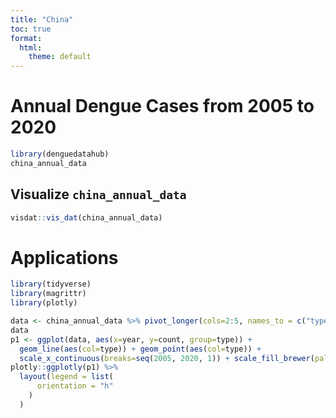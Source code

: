```yaml
---
title: "China"
toc: true
format:
  html:
    theme: default
---
```


<!-- Google tag (gtag.js) -->
<script async src="https://www.googletagmanager.com/gtag/js?id=G-MMF7S9CQZW"></script>
<script>
  window.dataLayer = window.dataLayer || [];
  function gtag(){dataLayer.push(arguments);}
  gtag('js', new Date());

  gtag('config', 'G-MMF7S9CQZW');
</script>

# Annual Dengue Cases from 2005 to 2020

```r
library(denguedatahub)
china_annual_data
```

## Visualize `china_annual_data`

```r
visdat::vis_dat(china_annual_data)
```

# Applications

```r
library(tidyverse)
library(magrittr)
library(plotly)

data <- china_annual_data %>% pivot_longer(cols=2:5, names_to = c("type"), values_to = c("count"))
data                                           
p1 <- ggplot(data, aes(x=year, y=count, group=type)) +
  geom_line(aes(col=type)) + geom_point(aes(col=type)) +
  scale_x_continuous(breaks=seq(2005, 2020, 1)) + scale_fill_brewer(palette = "Dark2") +  theme(legend.position = "bottom") 
plotly::ggplotly(p1) %>%
  layout(legend = list(
      orientation = "h"
    )
  )
```